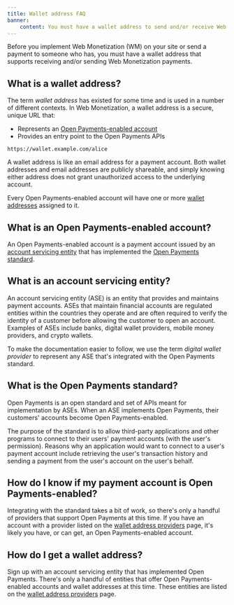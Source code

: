 ```yaml
---
title: Wallet address FAQ
banner:
    content: You must have a wallet address to send and/or receive Web Monetization payments.
---
```



Before you implement Web Monetization (WM) on your site or send a payment to someone who has, you must have a wallet address that supports receiving and/or sending Web Monetization payments.

## What is a wallet address?

The term *wallet address* has existed for some time and is used in a number of different contexts. In Web Monetization, a wallet address is a secure, unique URL that:

* Represents an [Open Payments-enabled account](#what-is-an-open-payments-enabled-account)
* Provides an entry point to the Open Payments APIs

<CodeBlock title="Example">

```http
https://wallet.example.com/alice
```

</CodeBlock>

A wallet address is like an email address for a payment account. Both wallet addresses and email addresses are publicly shareable, and simply knowing either address does not grant unauthorized access to the underlying account.

Every Open Payments-enabled account will have one or more [wallet addresses](#how-do-i-get-a-wallet-address) assigned to it.

## What is an Open Payments-enabled account?

An Open Payments-enabled account is a payment account issued by an [account servicing entity](#what-is-an-account-servicing-entity) that has implemented the [Open Payments standard](#what-is-the-open-payments-standard).

## What is an account servicing entity?

An account servicing entity (ASE) is an entity that provides and maintains payment accounts. ASEs that maintain financial accounts are regulated entities within the countries they operate and are often required to verify the identity of a customer before allowing the customer to open an account. Examples of ASEs include banks, digital wallet providers, mobile money providers, and crypto wallets. 

To make the documentation easier to follow, we use the term *digital wallet provider* to represent any ASE that's integrated with the Open Payments standard.

## What is the Open Payments standard?

<LinkOut href="https://openpayments.dev">Open Payments</LinkOut> is an open standard and set of APIs meant for implementation by <Tooltip content="Account servicing entities" client:load>ASEs</Tooltip>. When an ASE implements Open Payments, their customers' accounts become Open Payments-enabled.

The purpose of the standard is to allow third-party applications and other programs to connect to their users' payment accounts (with the user's permission). Reasons why an application would want to connect to a user's payment account include retrieving the user's transaction history and sending a payment from the user's account on the user's behalf.

## How do I know if my payment account is Open Payments-enabled?

Integrating with the standard takes a bit of work, so there's only a handful of providers that support Open Payments at this time. If you have an account with a provider listed on the [wallet address providers](/docs/wallet-address/wallets) page, it's likely you have, or can get, an Open Payments-enabled account.

## How do I get a wallet address?

Sign up with an account servicing entity that has implemented Open Payments. There's only a handful of entities that offer Open Payments-enabled accounts and wallet addresses at this time. These entities are listed on the [wallet address providers](/docs/wallet-address/wallets) page.